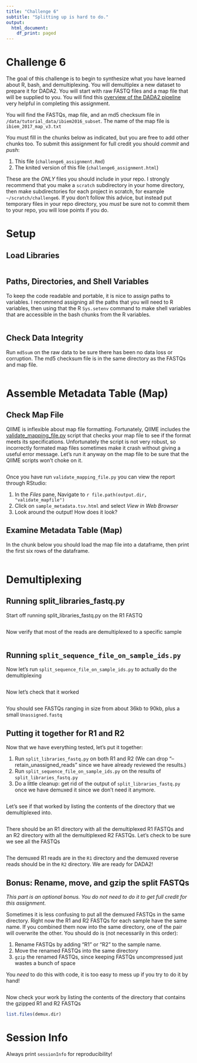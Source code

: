 ```yaml
---
title: "Challenge 6"
subtitle: "Splitting up is hard to do."
output:
  html_document:
    df_print: paged
---
```




# Challenge 6
The goal of this challenge is to begin to synthesize what you have learned about R, bash, and demultiplexing.  You will demultiplex a new dataset to prepare it for DADA2.  You will start with raw FASTQ files and a map file that will be supplied to you.  You will find this [overview of the DADA2 pipeline](https://github.com/ibiem-2019/ibiem_2019_material/blob/master/content/lessons/dada2_pipeline_toc.md) very helpful in completing this assignment.

You will find the FASTQs, map file, and an md5 checksum file in `/data/tutorial_data/ibiem2016_subset`.  The name of the map file is `ibiem_2017_map_v3.txt`

You must fill in the chunks below as indicated, but you are free to add other chunks too.  To submit this assignment for full credit you should *commit* and *push*:

1. This file (`challenge6_assignment.Rmd`)
2. The knited version of this file (`challenge6_assignment.html`)

These are the *ONLY* files you should include in your repo.  I strongly recommend that you make a `scratch` subdirectory in your home directory, then make subdirectories for each project in scratch, for example `~/scratch/challenge6`.  If you don't follow this advice, but instead put temporary files in your repo directory, you *must* be sure not to commit them to your repo, you will lose points if you do.



# Setup
## Load Libraries
```r

```

## Paths, Directories, and Shell Variables
To keep the code readable and portable, it is nice to assign paths to variables.  I recommend assigning all the paths that you will need to R variables, then using that the R `Sys.setenv` command to make shell variables that are accessible in the bash chunks from the R variables.

```r

```

## Check Data Integrity
Run `md5sum` on the raw data to be sure there has been no data loss or corruption.  The md5 checksum file is in the same directory as the FASTQs and map file.
```bash

```


# Assemble Metadata Table (Map)

## Check  Map File
QIIME is inflexible about map file formatting.  Fortunately, QIIME includes the 
[validate_mapping_file.py](http://qiime.org/scripts/validate_mapping_file.html)
script that checks your map file to see if the format meets its specifications.  Unfortunately the script is not very robust, so incorrectly formated map files sometimes make it crash without giving a useful error message.  Let's run it anyway on the map file to be sure that the QIIME scripts won't choke on it.

```bash

```
Once you have run `validate_mapping_file.py` you can view the report through RStudio:

  1. In the *Files* pane, Navigate to `r file.path(output.dir, "validate_mapfile")`
  2. Click on `sample_metadata.tsv.html` and select *View in Web Browser*
  3. Look around the output! How does it look?

## Examine Metadata Table (Map)
In the chunk below you should load the map file into a dataframe, then print the first six rows of the dataframe.
```r

```



# Demultiplexing

## Running split_libraries_fastq.py
Start off running split_libraries_fastq.py on the R1 FASTQ
```bash

```

Now verify that most of the reads are demultiplexed to a specific sample
```bash

```



## Running `split_sequence_file_on_sample_ids.py`
Now let's run `split_sequence_file_on_sample_ids.py` to actually do the demultiplexing

```bash

```

Now let's check that it worked
```bash

```
You should see FASTQs ranging in size from about 36kb to 90kb, plus a small `Unassigned.fastq`

## Putting it together for R1 and R2
Now that we have everything tested, let's put it together:

1. Run `split_libraries_fastq.py` on both R1 and R2 (We can drop "--retain_unassigned_reads" since we have already reviewed the results.)
2. Run `split_sequence_file_on_sample_ids.py` on the results of `split_libraries_fastq.py`
3. Do a little cleanup: get rid of the output of `split_libraries_fastq.py` once we have demuxed it since we don't need it anymore.
```bash

```

Let's see if that worked by listing the contents of the directory that we demultiplexed into.
```bash

```

There should be an R1 directory with all the demultiplexed R1 FASTQs and an R2 directory with all the demultiplexed R2 FASTQs.  Let's check to be sure we see all the FASTQs

```bash

```

The demuxed R1 reads are in the `R1` directory and the demuxed reverse reads should be in the `R2` directory.  We are ready for DADA2!


## Bonus: Rename, move, and gzip the split FASTQs
*This part is an optional bonus.  You do not need to do it to get full credit for this assignment.*

Sometimes it is less confusing to put all the demuxed FASTQs in the same directory.  Right now the R1 and R2 FASTQs for each sample have the same name.  If you combined them now into the same directory, one of the pair will overwrite the other.  You should do is (not necessarily in this order):

1. Rename FASTQs by adding "R1" or "R2" to the sample name. 
2. Move the renamed FASTQs into the same directory
3. `gzip` the renamed FASTQs, since keeping FASTQs uncompressed just wastes a bunch of space

You *need* to do this with code, it is too easy to mess up if you try to do it by hand!
```r

```

Now check your work by listing the contents of the directory that contains the gzipped R1 and R2 FASTQs
```r
list.files(demux.dir)
```


# Session Info
Always print `sessionInfo` for reproducibility!
```r

```

